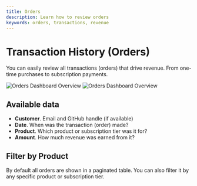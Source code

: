 ```yaml
---
title: Orders
description: Learn how to review orders
keywords: orders, transactions, revenue
---
```


# Transaction History (Orders)

You can easily review all transactions (orders) that drive revenue. From
one-time purchases to subscription payments.

![Orders Dashboard Overview](./overview.light.png)
![Orders Dashboard Overview](./overview.dark.png)

## Available data

- **Customer**. Email and GitHub handle (if available)
- **Date**. When was the transaction (order) made?
- **Product**. Which product or subscription tier was it for?
- **Amount**. How much revenue was earned from it?

## Filter by Product

By default all orders are shown in a paginated table. You can also filter it by
any specific product or subscription tier.


